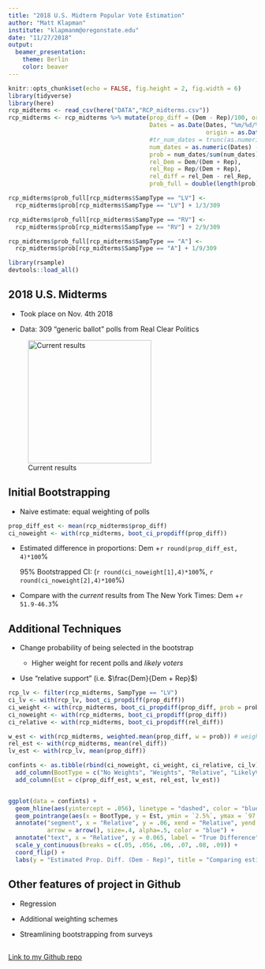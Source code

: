 ```yaml
---
title: "2018 U.S. Midterm Popular Vote Estimation"
author: "Matt Klapman"
institute: "klapmanm@oregonstate.edu"
date: "11/27/2018"
output: 
  beamer_presentation:
    theme: Berlin
    color: beaver
---
```



```r
knitr::opts_chunk$set(echo = FALSE, fig.height = 2, fig.width = 6)
library(tidyverse)
library(here)
rcp_midterms <- read_csv(here("DATA","RCP_midterms.csv"))
rcp_midterms <- rcp_midterms %>% mutate(prop_diff = (Dem - Rep)/100, ord = 1:length(prop_diff),
                                        Dates = as.Date(Dates, "%m/%d/%Y", 
                                                        origin = as.Date("01/01/2017","%m/%d/%Y")),
                                        #tr_num_dates = trunc(as.numeric(Dates) - 17167, prec = -1)/10
                                        num_dates = as.numeric(Dates) - 17167,
                                        prob = num_dates/sum(num_dates),
                                        rel_Dem = Dem/(Dem + Rep), 
                                        rel_Rep = Rep/(Dem + Rep), 
                                        rel_diff = rel_Dem - rel_Rep,
                                        prob_full = double(length(prob)))

rcp_midterms$prob_full[rcp_midterms$SampType == "LV"] <-
  rcp_midterms$prob[rcp_midterms$SampType == "LV"] + 1/3/309

rcp_midterms$prob_full[rcp_midterms$SampType == "RV"] <-
  rcp_midterms$prob[rcp_midterms$SampType == "RV"] + 2/9/309

rcp_midterms$prob_full[rcp_midterms$SampType == "A"] <-
  rcp_midterms$prob[rcp_midterms$SampType == "A"] + 1/9/309

library(rsample)
devtools::load_all()
```



## 2018 U.S. Midterms

- Took place on Nov. 4th 2018

- Data: 309 "generic ballot" polls from Real Clear Politics

![Current results](us_map.PNG){#id .class width=250}


## Initial Bootstrapping

- Naive estimate: equal weighting of polls


```r
prop_diff_est <- mean(rcp_midterms$prop_diff)
ci_noweight <- with(rcp_midterms, boot_ci_propdiff(prop_diff))
```

- Estimated difference in proportions: Dem +`r round(prop_diff_est, 4)*100`%

  95% Bootstrapped CI: (`r round(ci_noweight[1],4)*100`%, `r round(ci_noweight[2],4)*100`%)

- Compare with the *current* results from The New York Times: Dem +`r 51.9-46.3`%

## Additional Techniques

- Change probability of being selected in the bootstrap

    - Higher weight for recent polls and *likely* *voters*
    
- Use "relative support" (i.e. $\frac{Dem}{Dem + Rep}$)

\pause

```r
rcp_lv <- filter(rcp_midterms, SampType == "LV")
ci_lv <- with(rcp_lv, boot_ci_propdiff(prop_diff))
ci_weight <- with(rcp_midterms, boot_ci_propdiff(prop_diff, prob = prob))
ci_noweight <- with(rcp_midterms, boot_ci_propdiff(prop_diff))
ci_relative <- with(rcp_midterms, boot_ci_propdiff(rel_diff))

w_est <- with(rcp_midterms, weighted.mean(prop_diff, w = prob)) # weighted estimate of proportion.
rel_est <- with(rcp_midterms, mean(rel_diff))
lv_est <- with(rcp_lv, mean(prop_diff))

confints <- as.tibble(rbind(ci_noweight, ci_weight, ci_relative, ci_lv)) %>% 
  add_column(BootType = c("No Weights", "Weights", "Relative", "LikelyVoters")) %>%
  add_column(Est = c(prop_diff_est, w_est, rel_est, lv_est))


ggplot(data = confints) + 
  geom_hline(aes(yintercept = .056), linetype = "dashed", color = "blue", alpha = .5) +
  geom_pointrange(aes(x = BootType, y = Est, ymin = `2.5%`, ymax = `97.5%`)) +
  annotate("segment", x = "Relative", y = .06, xend = "Relative", yend = .0565, 
           arrow = arrow(), size=.4, alpha=.5, color = "blue") + 
  annotate("text", x = "Relative", y = 0.065, label = "True Difference", color = "blue", alpha = .5)+
  scale_y_continuous(breaks = c(.05, .056, .06, .07, .08, .09)) + 
  coord_flip() + 
  labs(y = "Estimated Prop. Diff. (Dem - Rep)", title = "Comparing estimations of 2018 U.S. Midterms")
```

## Other features of project in Github

- Regression

- Additional weighting schemes

- Streamlining bootstrapping from surveys


## 

\titlepage

[Link to my Github repo](https://github.com/ST541-Fall2018/mklapman-project-elections)
